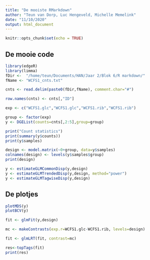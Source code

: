 ```yaml
---
title: "De mooiste RMarkdown"
author: "Teun van Dorp, Luc Hengeveld, Michelle Memelink"
date: "11/10/2020"
output: html_document
---
```


```r
knitr::opts_chunk$set(echo = TRUE)
```

## De mooie code

```r
library(edgeR)
library(limma)
fDir <-  "/home/teun/Documents/HAN/Jaar 2/Blok 6/R markdown/"
fName <- "WCFS1_cnts.txt"

cnts <- read.delim(paste0(fDir,fName), comment.char="#")

row.names(cnts) <- cnts[,"ID"]

exp <- c("WCFS1.glc","WCFS1.glc","WCFS1.rib","WCFS1.rib")
```

```r
group <- factor(exp)
y <- DGEList(counts=cnts[,2:5],group=group)

print("Count statistics")
print(summary(y$counts))
print(y$samples)

design <- model.matrix(~0+group, data=y$samples)
colnames(design) <- levels(y$samples$group)
print(design)

y <- estimateGLMCommonDisp(y,design)
y <- estimateGLMTrendedDisp(y,design, method="power")
y <- estimateGLMTagwiseDisp(y,design)
```
## De plotjes
```r
plotMDS(y)
plotBCV(y)
```

```r
fit <- glmFit(y,design)

mc <- makeContrasts(exp.r=WCFS1.glc-WCFS1.rib, levels=design)

fit <- glmLRT(fit, contrast=mc)

res<-topTags(fit)
print(res)


```